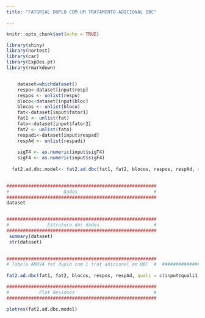 ```yaml
---
title: "FATORIAL DUPLO COM UM TRATAMENTO ADICIONAL DBC"

---
```


```r
knitr::opts_chunk$set(echo = TRUE)

library(shiny)
library(nortest)
library(car)
library(ExpDes.pt)
library(rmarkdown)


    dataset=whichdataset()
    respo<-dataset[input$resp]
    respos <- unlist(respo)
    bloco<-dataset[input$bloc]
    blocos <- unlist(bloco)
    fat<-dataset[input$fator1]
    fat1 <- unlist(fat)
    fato<-dataset[input$fator2]
    fat2 <- unlist(fato)
    respadi<-dataset[input$respad]
    respAd <- unlist(respadi)
    
    sigT4 <- as.numeric(input$sigT4)
    sigF4 <- as.numeric(input$sigF4)
  
  fat2.ad.dbc.model<- fat2.ad.dbc(fat1, fat2, blocos, respos, respAd, quali = c(input$quali1, input$quali2), mcomp=input$mcomp4, sigT=sigT4, sigF=sigF4)  
    
```



```r
#######################################################
#                    Dados                            # 
#######################################################
dataset


#######################################################
#              Estrutura dos dados                    # 
#######################################################
 summary(dataset)
 str(dataset)
 

#######################################################
# Tabela ANOVA fat duplo com 1 trat adicional em DBC  #  #######################################################
    
fat2.ad.dbc(fat1, fat2, blocos, respos, respAd, quali = c(input$quali1, input$quali2), mcomp=input$mcomp4, sigT=sigT4, sigF=sigF4)

#######################################################
#           Plot Residuos                             # 
#######################################################

plotres(fat2.ad.dbc.model)

```
